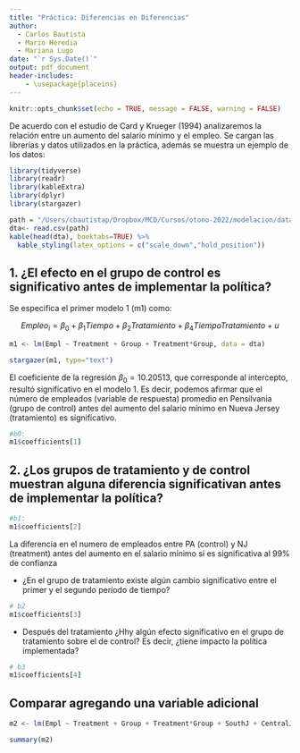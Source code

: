 ```yaml
---
title: "Práctica: Diferencias en Diferencias"
author: 
  - Carlos Bautista
  - Mario Heredia
  - Mariana Lugo 
date: "`r Sys.Date()`"
output: pdf_document
header-includes: 
    - \usepackage{placeins}
---
```


```r
knitr::opts_chunk$set(echo = TRUE, message = FALSE, warning = FALSE)
```

De acuerdo con el estudio de Card y Krueger (1994) analizaremos la relación entre un aumento del salario mínimo
y el empleo. Se cargan las librerías y datos utilizados en la práctica, además se muestra un ejemplo de los datos:

```r
library(tidyverse)
library(readr)
library(kableExtra)
library(dplyr)
library(stargazer)

path = "/Users/cbautistap/Dropbox/MCD/Cursos/otono-2022/modelacion/data/datadid.csv"
dta<- read.csv(path)
kable(head(dta), booktabs=TRUE) %>% 
  kable_styling(latex_options = c("scale_down","hold_position"))
```



## 1. ¿El efecto en el grupo de control es significativo antes de implementar la política?

Se especifica el primer modelo 1 (m1) como:

$$ Empleo_i= \beta_0+ \beta_1Tiempo + \beta_2Tratamiento + \beta_4TiempoTratamiento + u$$

\newpage
```r
m1 <- lm(Empl ~ Treatment + Group + Treatment*Group, data = dta)

stargazer(m1, type="text")
```

El coeficiente de la regresión $\beta_0= 10.20513$, que corresponde al intercepto, resultó significativo en el modelo 1. Es decir, podemos afirmar que el número de empleados (variable de respuesta) promedio en Pensilvania (grupo de control) antes del aumento del salario mínimo en Nueva Jersey (tratamiento) es significativo. 

```r
#b0:
m1$coefficients[1]
```
## 2. ¿Los grupos de tratamiento y de control muestran alguna diferencia significativan antes de implementar la política?

```r
#b1:
m1$coefficients[2]
```

La diferencia en el numero de empleados entre PA (control) y NJ (treatment) antes del aumento en el salario mínimo sí es significativa al 99% de confianza

- ¿En el grupo de tratamiento existe algún cambio significativo entre el primer y el segundo período de
tiempo?


```r
# b2
m1$coefficients[3]
```

- Después del tratamiento ¿Hhy algún efecto significativo en el grupo de tratamiento sobre el de control?
Es decir, ¿tiene impacto la política implementada?

```r
# b3
m1$coefficients[4]
```


## Comparar agregando una variable adicional

```r
m2 <- lm(Empl ~ Treatment + Group + Treatment*Group + SouthJ + CentralJ + NorthJ, data = dta)

summary(m2)
```
